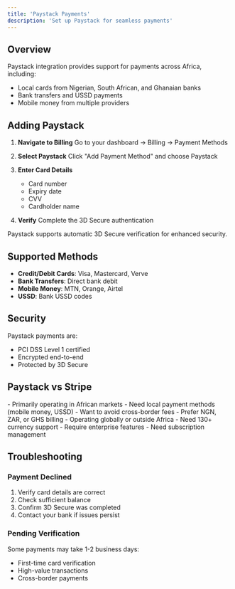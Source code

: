 ```yaml
---
title: 'Paystack Payments'
description: 'Set up Paystack for seamless payments'
---
```


## Overview

Paystack integration provides support for payments across Africa, including:
- Local cards from Nigerian, South African, and Ghanaian banks
- Bank transfers and USSD payments
- Mobile money from multiple providers

## Adding Paystack

1. **Navigate to Billing**
   Go to your dashboard → Billing → Payment Methods

2. **Select Paystack**
   Click "Add Payment Method" and choose Paystack

3. **Enter Card Details**
   - Card number
   - Expiry date
   - CVV
   - Cardholder name

4. **Verify**
   Complete the 3D Secure authentication

<Info>
Paystack supports automatic 3D Secure verification for enhanced security.
</Info>

## Supported Methods

- **Credit/Debit Cards**: Visa, Mastercard, Verve
- **Bank Transfers**: Direct bank debit
- **Mobile Money**: MTN, Orange, Airtel
- **USSD**: Bank USSD codes

## Security

Paystack payments are:
- PCI DSS Level 1 certified
- Encrypted end-to-end
- Protected by 3D Secure

## Paystack vs Stripe

<Accordion title="When to use Paystack">
- Primarily operating in African markets
- Need local payment methods (mobile money, USSD)
- Want to avoid cross-border fees
- Prefer NGN, ZAR, or GHS billing
</Accordion>

<Accordion title="When to use Stripe">
- Operating globally or outside Africa
- Need 130+ currency support
- Require enterprise features
- Need subscription management
</Accordion>

## Troubleshooting

### Payment Declined

1. Verify card details are correct
2. Check sufficient balance
3. Confirm 3D Secure was completed
4. Contact your bank if issues persist

### Pending Verification

Some payments may take 1-2 business days:
- First-time card verification
- High-value transactions
- Cross-border payments
